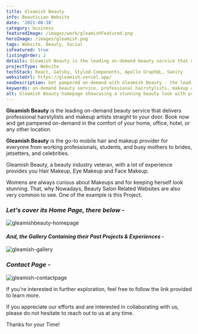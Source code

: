 ```yaml
---
title: Gleamish Beauty
info: Beautician Website
date: '2021-08-18'
category: business
featuredImage: /images/work/gleamishFeatured.png
heroImage: /images/gleamish.png
tags: Website, Beauty, Social
isFeatured: true
listingOrder: 2
details: Gleamish Beauty is the leading on-demand beauty service that delivers professional hairstylists and makeup artists straight to your door, provided socially on internet.
projectType: Website
techStack: React, Gatsby, Styled-Components, Apollo GraphQL, Sanity
websiteUrl: https://gleamish.vercel.app/
seoDescription: Get pampered on-demand with Gleamish Beauty - the leading beauty service that delivers professional hairstylists and makeup artists straight to your door. Book now for stunning hair and makeup in the comfort of your home, office, hotel or any other location.
keywords: on-demand beauty service, professional hairstylists, makeup artists, mobile hair and makeup, working professionals, students, busy mothers, brides, jetsetters, celebrities, Hair Makeup, Eye Makeup, Face Makeup, Beauty Salon, home, office, hotel, location, beauty industry veteran, experience, Past Projects, Gallery, Contact Page.
alt: Gleamish Beauty homepage showcasing a stunning beauty look with professional hair and makeup services available on-demand.
---
```


**Gleamish Beauty** is the leading on-demand beauty service that delivers professional hairstylists and makeup artists straight to your door. Book now and get pampered on-demand in the comfort of your home, office, hotel, or any other location.

**Gleamish Beauty** is the go-to mobile hair and makeup provider for everyone from working professionals, students, and busy mothers to brides, jetsetters, and celebrities.

Gleamish Beauty, a beauty industry veteran, with a lot of experience provides you Hair Makeup, Eye Makeup and Face Makeup.

Womens are always curious about Makeups and for keeping herself look stunning. That, why Nowadays, Beauty Salon Related Websites are also very common to see. One of the example is this Project.

### _Let's cover its Home Page, there below -_

![gleamishbeauty-homepage](../images/gleamish-homepage.jpeg)

#### _And, the Gallery Containing their Past Projects & Experiences -_

![gleamish-gallery](../images/gleamish-gallery.jpeg)

### _Contact Page -_

![gleamish-contactpage](../images/gleamish-contactpage.jpeg)

If you're interested in further exploration, feel free to follow the link provided to learn more.

If you appreciate our efforts and are interested in collaborating with us, please do not hesitate to reach out to us at any time.

Thanks for your Time!
